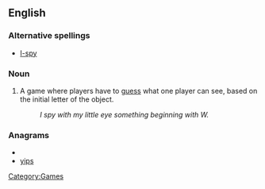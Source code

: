 ==English==

===Alternative spellings===
*[[I-spy]]

===Noun===
{{en-noun|-|sg=[[I]] [[spy]]}}

# {{games}} A game where players have to [[guess]] what one player can see, based on the initial letter of the object.
#:''I spy with my little eye something beginning with W.''

===Anagrams===
* {{alphagram|ipsy}}
* [[yips#English|yips]]

[[Category:Games]]
